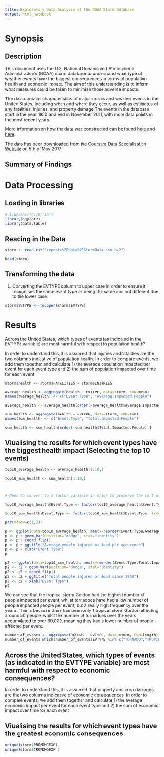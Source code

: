 ---
title: Exploratory Data Analysis of the NOAA Storm Database
output: html_notebook
---

# Synopsis

## Description
This document uses the U.S. National Oceanic and Atmospheric Administration's (NOAA) storm database to understand what type of weather events have the biggest consequences in terms of population health and economic impact. The aim of this understanding is to inform what measures could be taken to minimize those adverse impacts.  

The data contains characteristics of major storms and weather events in the United States, including when and where they occur, as well as estimates of any fatalities, injuries, and property damage.The events in the database start in the year 1950 and end in November 2011, with more data points in the most recent years.

More information on how the data was constructed can be found [here](https://d396qusza40orc.cloudfront.net/repdata%2Fpeer2_doc%2Fpd01016005curr.pdf) and [here](https://d396qusza40orc.cloudfront.net/repdata%2Fpeer2_doc%2Fpd01016005curr.pdf). 

The data has been downloaded from the [Coursera Data Specialisation Website](https://www.coursera.org/learn/reproducible-research/peer/OMZ37/course-project-2) on 5th of May 2017. 

## Summary of Findings 

# Data Processing

## Loading in libraries
```{r}
#.libPaths("C:/R/lib")
library(ggplot2)
library(data.table)
```


## Reading in the Data

```{r}
storm <- read.csv("repdata%2Fdata%2FStormData.csv.bz2")

head(storm)
```

## Transforming the data
1) Converting the EVTYPE column to upper case in order to ensure it recognises the same event type as being the same and not different due  to the lower case. 
```{r}
storm$EVTYPE <- toupper(storm$EVTYPE)
```




# Results

Across the United States, which types of events (as indicated in the EVTYPE variable) are most harmful with respect to population health?

In order to understand this, it is assumed that injuries and fatalities are the two columns indicative of population health. In order to compare events, we add them together and calculate 1) the average population impacted per event for each event type and 2) the sum of population impacted over time for each event

```{r}
storm$health <- storm$FATALITIES + storm$INJURIES

average_health <- aggregate(health ~ EVTYPE, data=storm, FUN=mean)
names(average_health) <- c("Event.Type", "Average.Impacted.People")

average_health <- average_health[order(-average_health$Average.Impacted.People),]

sum_health <- aggregate(health ~ EVTYPE, data=storm, FUN=sum)
names(sum_health) <- c("Event.Type", "Total.Impacted.People")

sum_health <- sum_health[order(-sum_health$Total.Impacted.People),]

```

## Viualising the results for which event types have the biggest health impact (Selecting the top 10 events)

```{r}
top10_average_health <- average_health[1:10,]

top10_sum_health <- sum_health[1:10,]



# Need to convert to a factor variable in order to preserve the sort order

top10_average_health$Event.Type <- factor(top10_average_health$Event.Type, levels=unique(top10_average_health$Event.Type))

top10_sum_health$Event.Type <- factor(top10_sum_health$Event.Type, levels=unique(top10_sum_health$Event.Type))

par(mfrow=c(1,2))

p <- ggplot(data=top10_average_health, aes(x=reorder(Event.Type,Average.Impacted.People), y=Average.Impacted.People))
p <- p + geom_bar(position="dodge", stat="identity")
p <- p + coord_flip()
p <- p + ggtitle("Average people injured or dead per occurence")
p <- p + xlab("Event Type")
p

p2 <- ggplot(data=top10_sum_health, aes(x=reorder(Event.Type,Total.Impacted.People), y=Total.Impacted.People))
p2 <- p2 + geom_bar(position="dodge", stat="identity")
p2 <- p2 + coord_flip()
p2 <- p2 + ggtitle("Total people injured or dead since 1950")
p2 <- p2 + xlab("Event Type")
p2

```

We can see that the tropical storm Gordon had the highest number of people impacted per event, whilst tornadoes have had a low number of people impacted people per event, but a really high frequency over the years. This is because there has been only 1 tropical storm Gordon affecting around 50 people, whilst the number of tornadoes over the years accumulated to over 60,000, meaning they had a lower  number of people affected per event. 

```{r}
number_of_events <- aggregate(REFNUM ~ EVTYPE, data=storm, FUN=length)
number_of_events[which(number_of_events$EVTYPE %in% c("TORNADO","TROPICAL STORM GORDON")),]

```

## Across the United States, which types of events (as indicated in the EVTYPE variable) are most harmful with respect to economic consequences?

In order to understand this, it is assumed that property and crop damages are the two columns indicative of economic consequences. In order to compare events, we add them together and calculate 1) the average economic impact per event for each event type and 2) the sum of economic impact over time for each event


## Viualising the results for which event types have the greatest economic consequences

```{r}
unique(storm$PROPDMGEXP)
unique(storm$CROPDMGEXP )
```


